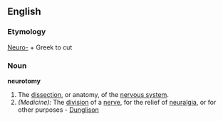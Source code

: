 ==English==

===Etymology===
[[Neuro-]] + Greek to cut

===Noun===
'''neurotomy'''

# The [[dissection]], or anatomy, of the [[nervous system]].
# ''(Medicine):'' The [[division]] of a [[nerve]], for the relief of [[neuralgia]], or for other purposes - [[Dunglison]]